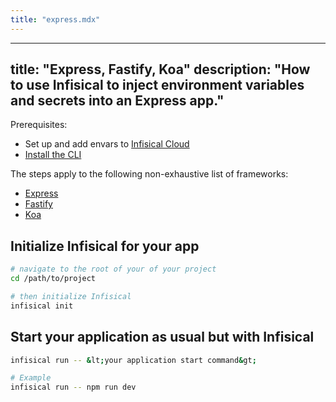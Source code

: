 ```yaml
---
title: "express.mdx"
---
```


---
title: "Express, Fastify, Koa"
description: "How to use Infisical to inject environment variables and secrets into an Express app."
---

Prerequisites:

- Set up and add envars to [Infisical Cloud](https://app.infisical.com)
- [Install the CLI](/cli/overview)

The steps apply to the following non-exhaustive list of frameworks:

- [Express](https://expressjs.com)
- [Fastify](https://www.fastify.io)
- [Koa](https://koajs.com)

## Initialize Infisical for your app

```bash
# navigate to the root of your of your project 
cd /path/to/project

# then initialize Infisical
infisical init
```

## Start your application as usual but with Infisical

```bash
infisical run -- &lt;your application start command&gt;

# Example
infisical run -- npm run dev
```
